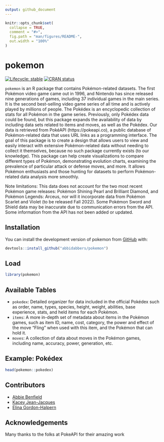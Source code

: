 ```yaml
---
output: github_document
---
```


<!-- README.md is generated from README.Rmd. Please edit that file -->

```r
knitr::opts_chunk$set(
  collapse = TRUE,
  comment = "#>",
  fig.path = "man/figures/README-",
  out.width = "100%"
)
```

# pokemon

<!-- badges: start -->
[![Lifecycle: stable](https://img.shields.io/badge/lifecycle-stable-brightgreen.svg)](https://lifecycle.r-lib.org/articles/stages.html#stable)
[![CRAN status](https://www.r-pkg.org/badges/version/pokemon)](https://CRAN.R-project.org/package=pokemon)
<!-- badges: end -->

`pokemon` is an R package that contains Pokémon-related datasets. The first Pokémon video game came out in 1996, and Nintendo has since released nine generations of games, including 37 individual games in the main series. It is the second best-selling video game series of all time and is actively played by millions of people. The Pokédex is an encyclopedic collection of stats for all Pokémon in the game series. Previously, only Pokédex data could be found, but this package expands the availability of data by including data sets related to items and moves, as well as the Pokédex. Our data is retrieved from PokéAPI (https://pokeapi.co), a public database of Pokémon-related data that uses URL links as a programming interface. The goal of this package is to create a design that allows users to view and easily interact with extensive Pokémon-related data without needing to collect it themselves, because no such package currently exists (to our knowledge). This package can help create visualizations to compare different types of Pokémon, demonstrating evolution charts, examining the prevalence of particular attack or defense moves, and more. It allows Pokémon enthusiasts and those hunting for datasets to perform Pokémon-related data analysis more smoothly.

Note limitations: This data does not account for the two most recent Pokémon game releases: Pokémon Shining Pearl and Brilliant Diamond, and Pokémon Legends: Arceus, nor will it incorporate data from Pokémon Scarlet and Violet (to be released Fall 2022). Some Pokémon Sword and Shield data may be inaccurate due to communication errors from the API. Some information from the API has not been added or updated.


## Installation

You can install the development version of pokemon from [GitHub](https://github.com/) with:

```r
devtools::install_github("abbidabbers/pokemon")
```


## Load

```r
library(pokemon)
```

## Available Tables

- `pokedex`: Detailed organizer for data included in the official Pokédex such as order, name, types, species, height, weight, abilities, base experience, stats, and held items for each Pokémon. 
- `items`: A more in-depth set of metadata about items in the Pokémon games, such as item ID, name, cost, category, the power and effect of the move "Fling" when used with this item, and the Pokémon that can hold it.
- `moves`: A collection of data about moves in the Pokémon games, including name, accuracy, power, generation, etc.


## Example: Pokédex

```r
head(pokemon::pokedex)
```

## Contributors

- [Abbie Benfield](https://github.com/abbidabbers)
- [Kacey Jean-Jacques](https://github.com/kaceyjj)
- [Elina Gordon-Halpern](https://github.com/egordonhalpern)

## Acknowledgements

Many thanks to the folks at PokeAPI for their amazing work
